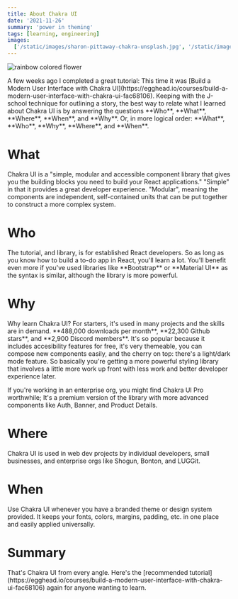 ```yaml
---
title: About Chakra UI
date: '2021-11-26'
summary: 'power in theming'
tags: [learning, engineering]
images:
  ['/static/images/sharon-pittaway-chakra-unsplash.jpg', '/static/images/twitter-social-card.png']
---
```


![rainbow colored flower](/static/images/sharon-pittaway-chakra-unsplash.jpg)

<p>
  A few weeks ago I completed a great tutorial: This time it was [Build a Modern User Interface with
  Chakra UI](https://egghead.io/courses/build-a-modern-user-interface-with-chakra-ui-fac68106).
  Keeping with the J-school technique for outlining a story, the best way to relate what I learned
  about Chakra UI is by answering the questions **Who**, **What**, **Where**, **When**, and **Why**.
  Or, in more logical order: **What**, **Who**, **Why**, **Where**, and **When**.
</p>

<h1>What</h1>
<p>
  Chakra UI is a "simple, modular and accessible component library that gives you the building
  blocks you need to build your React applications." "Simple" in that it provides a great developer
  experience. "Modular", meaning the components are independent, self-contained units that can be
  put together to construct a more complex system.
</p>

<h1>Who</h1>
<p>
  The tutorial, and library, is for established React developers. So as long as you know how to
  build a to-do app in React, you'll learn a lot. You'll benefit even more if you've used libraries
  like **Bootstrap** or **Material UI** as the syntax is similar, although the library is more
  powerful.
</p>

<h1>Why</h1>
<p>
  Why learn Chakra UI? For starters, it's used in many projects and the skills are in demand.
  **488,000 downloads per month**, **22,300 Github stars**, and **2,900 Discord members**. It's so
  popular because it includes accesibility features for free, it's very themeable, you can compose
  new components easily, and the cherry on top: there's a light/dark mode feature. So basically
  you're getting a more powerful styling library that involves a little more work up front with less
  work and better developer experience later.
</p>
<p>
  If you're working in an enterprise org, you might find Chakra UI Pro worthwhile; It's a premium
  version of the library with more advanced components like Auth, Banner, and Product Details.
</p>

<h1>Where</h1>
<p>
  Chakra UI is used in web dev projects by individual developers, small businesses, and enterprise
  orgs like Shogun, Bonton, and LUGGit.
</p>

<h1>When</h1>
<p>
  Use Chakra UI whenever you have a branded theme or design system provided. It keeps your fonts,
  colors, margins, padding, etc. in one place and easily applied universally.
</p>

<h1>Summary</h1>
<p>
  That's Chakra UI from every angle. Here's the [recommended
  tutorial](https://egghead.io/courses/build-a-modern-user-interface-with-chakra-ui-fac68106) again
  for anyone wanting to learn.
</p>
